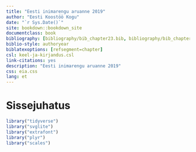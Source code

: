 ```yaml
--- 
title: "Eesti inimarengu aruanne 2019"
author: "Eesti Koostöö Kogu"
date: "`r Sys.Date()`"
site: bookdown::bookdown_site
documentclass: book
bibliography: [bibliography/bib_chapter23.bib, bibliography/bib_chapterXY.bib]
biblio-style: authoryear
biblatexoptions: [refsegment=chapter]
csl: keel-ja-kirjandus.csl
link-citations: yes
description: "Eesti inimarengu aruanne 2019"
css: eia.css
lang: et
---
```


# Sissejuhatus {-#chapter00 .chapter_section .intro_section}

```r

library("tidyverse")
library("svglite")
library("extrafont")
library("plyr")
library("scales")


```